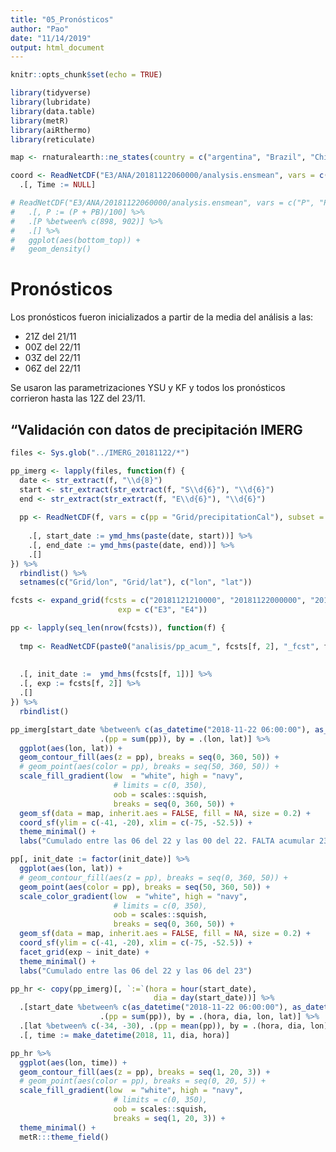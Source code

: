 ```yaml
---
title: "05_Pronósticos"
author: "Pao"
date: "11/14/2019"
output: html_document
---
```


```r
knitr::opts_chunk$set(echo = TRUE)

library(tidyverse)
library(lubridate)
library(data.table)
library(metR)
library(aiRthermo)
library(reticulate)

map <- rnaturalearth::ne_states(country = c("argentina", "Brazil", "Chile", "Uruguay", "Paraguay", "Bolivia"), returnclass = "sf")

coord <- ReadNetCDF("E3/ANA/20181122060000/analysis.ensmean", vars = c(lon = "XLONG", lat = "XLAT")) %>% 
  .[, Time := NULL]

# ReadNetCDF("E3/ANA/20181122060000/analysis.ensmean", vars = c("P", "PB")) %>% 
#   .[, P := (P + PB)/100] %>% 
#   .[P %between% c(898, 902)] %>% 
#   .[] %>% 
#   ggplot(aes(bottom_top)) +
#   geom_density()
```

# Pronósticos

Los pronósticos fueron inicializados a partir de la media del análisis a las:

* 21Z del 21/11
* 00Z del 22/11
* 03Z del 22/11
* 06Z del 22/11

Se usaron las parametrizaciones YSU y KF y todos los pronósticos corrieron hasta las 12Z del 23/11.

## "Validación con datos de precipitación IMERG

```r
files <- Sys.glob("../IMERG_20181122/*")

pp_imerg <- lapply(files, function(f) {
  date <- str_extract(f, "\\d{8}")
  start <- str_extract(str_extract(f, "S\\d{6}"), "\\d{6}")
  end <- str_extract(str_extract(f, "E\\d{6}"), "\\d{6}")
  
  pp <- ReadNetCDF(f, vars = c(pp = "Grid/precipitationCal"), subset = list("Grid/lon" = -80:-50, 
                                                                       "Grid/lat" = -45:-15)) %>% 
    .[, start_date := ymd_hms(paste(date, start))] %>% 
    .[, end_date := ymd_hms(paste(date, end))] %>% 
    .[]
}) %>% 
  rbindlist() %>% 
  setnames(c("Grid/lon", "Grid/lat"), c("lon", "lat"))
```

```r
fcsts <- expand_grid(fcsts = c("20181121210000", "20181122000000", "20181122030000", "20181122060000"),
                        exp = c("E3", "E4"))

pp <- lapply(seq_len(nrow(fcsts)), function(f) {
  
  tmp <- ReadNetCDF(paste0("analisis/pp_acum_", fcsts[f, 2], "_fcst", fcsts[f, 1], ".nc"), vars = c(pp = "__xarray_dataarray_variable__",
                                                                                                    lon = "XLONG",
                                                                                                    lat = "XLAT")) %>% 
  .[, init_date :=  ymd_hms(fcsts[f, 1])] %>% 
  .[, exp := fcsts[f, 2]] %>%  
  .[]
}) %>% 
  rbindlist()
```

```r
pp_imerg[start_date %between% c(as_datetime("2018-11-22 06:00:00"), as_datetime("2018-11-23 11:30:00")), 
                    .(pp = sum(pp)), by = .(lon, lat)] %>% 
  ggplot(aes(lon, lat)) +
  geom_contour_fill(aes(z = pp), breaks = seq(0, 360, 50)) +
  # geom_point(aes(color = pp), breaks = seq(50, 360, 50)) +
  scale_fill_gradient(low  = "white", high = "navy",
                       # limits = c(0, 350),
                       oob = scales::squish,
                       breaks = seq(0, 360, 50)) +
  geom_sf(data = map, inherit.aes = FALSE, fill = NA, size = 0.2) +
  coord_sf(ylim = c(-41, -20), xlim = c(-75, -52.5)) +
  theme_minimal() +
  labs("Cumulado entre las 06 del 22 y las 00 del 22. FALTA acumular 23!")

pp[, init_date := factor(init_date)] %>% 
  ggplot(aes(lon, lat)) +
  # geom_contour_fill(aes(z = pp), breaks = seq(0, 360, 50)) +
  geom_point(aes(color = pp), breaks = seq(50, 360, 50)) +
  scale_color_gradient(low  = "white", high = "navy",
                       # limits = c(0, 350),
                       oob = scales::squish,
                       breaks = seq(0, 360, 50)) +
  geom_sf(data = map, inherit.aes = FALSE, fill = NA, size = 0.2) +
  coord_sf(ylim = c(-41, -20), xlim = c(-75, -52.5)) +
  facet_grid(exp ~ init_date) +
  theme_minimal() +
  labs("Cumulado entre las 06 del 22 y las 06 del 23")
```
 
 
```r
pp_hr <- copy(pp_imerg)[, `:=`(hora = hour(start_date),
                                dia = day(start_date))] %>% 
  .[start_date %between% c(as_datetime("2018-11-22 06:00:00"), as_datetime("2018-11-23 11:30:00")), 
                    .(pp = sum(pp)), by = .(hora, dia, lon, lat)] %>% 
  .[lat %between% c(-34, -30), .(pp = mean(pp)), by = .(hora, dia, lon)] %>% 
  .[, time := make_datetime(2018, 11, dia, hora)]

pp_hr %>% 
  ggplot(aes(lon, time)) +
  geom_contour_fill(aes(z = pp), breaks = seq(1, 20, 3)) +
  # geom_point(aes(color = pp), breaks = seq(0, 20, 5)) +
  scale_fill_gradient(low  = "white", high = "navy",
                       # limits = c(0, 350),
                       oob = scales::squish,
                       breaks = seq(1, 20, 3)) +
  theme_minimal() +
  metR:::theme_field()
```
 
